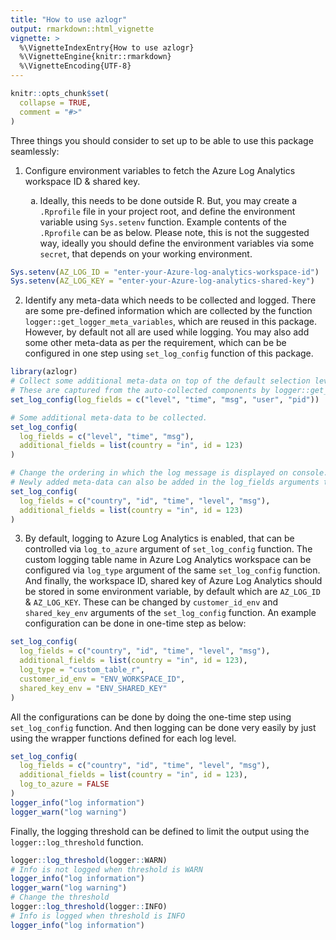 ```yaml
---
title: "How to use azlogr"
output: rmarkdown::html_vignette
vignette: >
  %\VignetteIndexEntry{How to use azlogr}
  %\VignetteEngine{knitr::rmarkdown}
  %\VignetteEncoding{UTF-8}
---
```


```r
knitr::opts_chunk$set(
  collapse = TRUE,
  comment = "#>"
)
```

Three things you should consider to set up to be able to use this package seamlessly:  

1. Configure environment variables to fetch the Azure Log Analytics workspace ID & shared key.  

    a. Ideally, this needs to be done outside R. But, you may create a `.Rprofile` file in your project root, and define the environment variable using `Sys.setenv` function. Example contents of the `.Rprofile` can be as below. Please note, this is not the suggested way, ideally you should define the environment variables via some `secret`, that depends on your working environment. 

```r
Sys.setenv(AZ_LOG_ID = "enter-your-Azure-log-analytics-workspace-id")
Sys.setenv(AZ_LOG_KEY = "enter-your-Azure-log-analytics-shared-key")
```

2. Identify any meta-data which needs to be collected and logged. There are some pre-defined information which are collected by the function `logger::get_logger_meta_variables`, which are reused in this package. However, by default not all are used while logging. You may also add some other meta-data as per the requirement, which can be be configured in one step using `set_log_config` function of this package. 
```r
library(azlogr)
# Collect some additional meta-data on top of the default selection level, time, msg.
# These are captured from the auto-collected components by logger::get_logger_meta_variables.
set_log_config(log_fields = c("level", "time", "msg", "user", "pid"))

# Some additional meta-data to be collected.
set_log_config(
  log_fields = c("level", "time", "msg"),
  additional_fields = list(country = "in", id = 123)
)

# Change the ordering in which the log message is displayed on console.
# Newly added meta-data can also be added in the log_fields arguments to change display order.
set_log_config(
  log_fields = c("country", "id", "time", "level", "msg"),
  additional_fields = list(country = "in", id = 123)
)

```

3. By default, logging to Azure Log Analytics is enabled, that can be controlled via `log_to_azure` argument of `set_log_config` function. The custom logging table name in Azure Log Analytics workspace can be configured via `log_type` argument of the same `set_log_config` function. And finally, the workspace ID, shared key of Azure Log Analytics should be stored in some environment variable, by default which are `AZ_LOG_ID` & `AZ_LOG_KEY`. These can be changed by `customer_id_env` and `shared_key_env` arguments of the `set_log_config` function. An example configuration can be done in one-time step as below:
```r
set_log_config(
  log_fields = c("country", "id", "time", "level", "msg"),
  additional_fields = list(country = "in", id = 123),
  log_type = "custom_table_r",
  customer_id_env = "ENV_WORKSPACE_ID",
  shared_key_env = "ENV_SHARED_KEY"
)
```

All the configurations can be done by doing the one-time step using `set_log_config` function. And then logging can be done very easily by just using the wrapper functions defined for each log level.
```r
set_log_config(
  log_fields = c("country", "id", "time", "level", "msg"),
  additional_fields = list(country = "in", id = 123),
  log_to_azure = FALSE
)
logger_info("log information")
logger_warn("log warning")
```

Finally, the logging threshold can be defined to limit the output using the `logger::log_threshold` function.
```r
logger::log_threshold(logger::WARN)
# Info is not logged when threshold is WARN
logger_info("log information")
logger_warn("log warning")
# Change the threshold
logger::log_threshold(logger::INFO)
# Info is logged when threshold is INFO
logger_info("log information")
```
